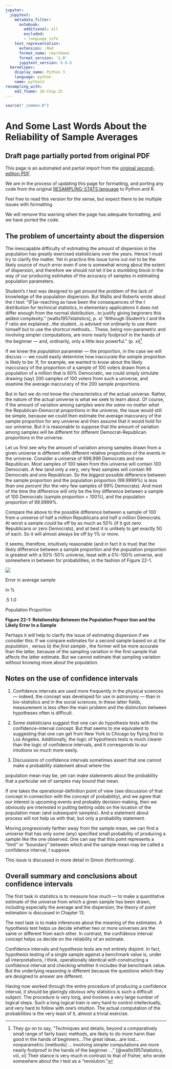 ```yaml
---
jupyter:
  jupytext:
    metadata_filter:
      notebook:
        additional: all
        excluded:
        - language_info
    text_representation:
      extension: .Rmd
      format_name: rmarkdown
      format_version: '1.0'
      jupytext_version: 0.8.6
  kernelspec:
    display_name: Python 3
    language: python
    name: python3
resampling_with:
    ed2_fname: 26-Chap-22
---
```


```r
source("_common.R")
```

# And Some Last Words About the Reliability of Sample Averages

:::{.callout-warning}
## Draft page partially ported from original PDF

This page is an automated and partial import from the [original second-edition
PDF](https://resample.com/content/text/26-Chap-22.pdf).

We are in the process of updating this page for formatting, and porting any
code from the original [RESAMPLING-STATS
language](http://www.statistics101.net) to Python and R.

Feel free to read this version for the sense, but expect there to be multiple
issues with formatting.

We will remove this warning when the page has adequate formatting, and we have
ported the code.
:::


## The problem of uncertainty about the dispersion

The inescapable difficulty of estimating the amount of dispersion in the
population has greatly exercised statisticians over the years. Hence I
must try to clarify the matter. Yet in practice this issue turns out not
to be the likely source of much error even if one is somewhat wrong
about the extent of dispersion, and therefore we should not let it be a
stumbling block in the way of our producing estimates of the accuracy of
samples in estimating population parameters.

Student's *t* test was designed to get around the problem of the lack of
knowledge of the population dispersion. But Wallis and Roberts wrote
about the *t* test: "\[F\]ar-reaching as have been the consequences of
the *t* distribution for technical statistics, in elementary
applications it does not differ enough from the normal distribution...to
justify giving beginners this added complexity." [wallis1957statistics], p. x) "Although
Student's *t* and the *F* ratio are explained...the student...is advised
not ordinarily to use them himself but to use the shortcut methods...
These, being non-parametric and involving simpler computations, are more
nearly foolproof in the hands of the beginner — and, ordinarily, only a
little less powerful." (p. xi)[^wallis-continued]

[^wallis-continued]: They go on to say, "Techniques and details, beyond a
   comparatively small range of fairly basic methods, are likely to do more
   harm than good in the hands of beginners...The great ideas...are lost...
   nonparametric [methods] ... involving simpler computations are more nearly
   foolproof in the hands of the beginner ..." [@wallis1957statistics, viii,
   xi] Their stance is very much in contrast to that of Fisher, who wrote
   somewhere about the *t* test as a "revolution."

If we knew the *population* parameter — the proportion, in the case we
will discuss — we could easily determine how inaccurate the *sample*
proportion is likely to be. If, for example, we wanted to know about the
likely inaccuracy of the proportion of a sample of 100 voters drawn from
a population of a million that is 60% Democratic, we could simply
simulate drawing (say) 200 samples of 100 voters from such a universe,
and examine the average inaccuracy of the 200 sample proportions.

But in fact we do *not* know the characteristics of the actual universe.
Rather, the nature of the actual universe is what we seek to learn
about. Of course, if the amount of variation among samples were *the
same no matter what* the Republican-Democrat proportions in the
universe, the issue would still be simple, because we could then
estimate the average inaccuracy of the sample proportion for any
universe and then assume that it would hold for our universe. But it is
reasonable to suppose that the amount of variation among samples will be
different for different Democrat-Republican proportions in the universe.

Let us first see why the amount of variation among samples drawn from a
given universe is different with different relative proportions of the
events in the universe. Consider a universe of 999,999 Democrats and one
Republican. Most samples of 100 taken from this universe will contain
100 Democrats. A few (and only a very, very few) samples will contain 99
Democrats and one Republican. So the *biggest* possible difference
between the sample proportion and the population proportion (99.9999%)
is *less than one percent* (for the very few samples of 99% Democrats).
And most of the time the difference will only be the tiny difference
between a sample of 100 Democrats (sample proportion = 100%), and the
population proportion of 99.9999%.

Compare the above to the possible difference between a sample of 100
from a universe of half a million Republicans and half a million
Democrats. At worst a sample *could* be off by as much as 50% (if it got
zero Republicans or zero Democrats), and at best it is unlikely to get
exactly 50 of each. So it will almost always be off by 1% or more.

It seems, therefore, intuitively reasonable (and in fact it is true)
that the likely difference between a sample proportion and the
population proportion is greatest with a 50%-50% universe, least with a
0%-100% universe, and somewhere in between for probabilities, in the
fashion of Figure 22-1.

![](images/26-Chap-22_000.png)

Error in average sample

in %

.5 1.0

Population Proportion

**Figure 22-1: Relationship Between the Population Propor tion and the
Likely Error In a Sample**

Perhaps it will help to clarify the issue of estimating dispersion if we
consider this: If we compare estimates for a second sample based on a)
the *population* , versus b) the *first sample* , the former will be
more accurate than the latter, because of the sampling variation in the
first sample that affects the latter estimate. But we cannot estimate
that sampling variation without knowing more about the population.

## Notes on the use of confidence intervals

1.  Confidence intervals are used more frequently in the physical
    sciences — indeed, the concept was developed for use in
    astronomy — than in bio-statistics and in the social sciences; in
    these latter fields, measurement is less often the main problem and
    the distinction between hypotheses often is difficult.

2.  Some statisticians suggest that one can do hypothesis tests with the
    confidence-interval concept. But that seems to me equivalent to
    suggesting that one can get from New York to Chicago by flying first
    to Los Angeles. Additionally, the logic of hypothesis tests is much
    clearer than the logic of confidence intervals, and it corresponds
    to our intuitions so much more easily.

3.  Discussions of confidence intervals sometimes assert that one cannot
    make a probability statement about where the

population mean may be, yet can make statements about the probability
that a particular set of samples may bound that mean.

If one takes the operational-definition point of view (see discussion of
that concept in connection with the concept of probability), and we
agree that our interest is upcoming events and probably decision-making,
then we obviously are interested in putting betting odds on the location
of the population mean (and subsequent samples). And a statement about
process will not help us with that, but only a probability statement.

Moving progressively farther away from the sample mean, we can find a
universe that has only some (any) specified small probability of
producing a sample like the one observed. One can say that this point
represents a "limit" or "boundary" between which and the sample mean may
be called a confidence interval, I suppose.

This issue is discussed in more detail in Simon (forthcoming).

## Overall summary and conclusions about confidence intervals

The first task in statistics is to measure how much — to make a
quantitative estimate of the universe from which a given sample has been
drawn, including especially the average and the dispersion; the theory
of point estimation is discussed in Chapter 13.

The next task is to make inferences about the meaning of the estimates.
A hypothesis test helps us decide whether two or more universes are the
same or different from each other. In contrast, the confidence interval
concept helps us decide on the reliability of an estimate.

Confidence intervals and hypothesis tests are not entirely disjoint. In
fact, hypothesis testing of a single sample against a benchmark value
is, under all interpretations, I think, operationally identical with
constructing a confidence interval and checking whether it includes that
benchmark value. But the underlying reasoning is different because the
questions which they are designed to answer are different.

Having now worked through the entire procedure of producing a confidence
interval, it should be glaringly obvious why statistics is such a
difficult subject. The procedure is very long, and involves a very large
number of logical steps. Such a long logical train is very hard to
control intellectually, and very hard to follow with one's intuition.
The actual computation of the probabilities is the very least of it,
almost a trivial exercise.
